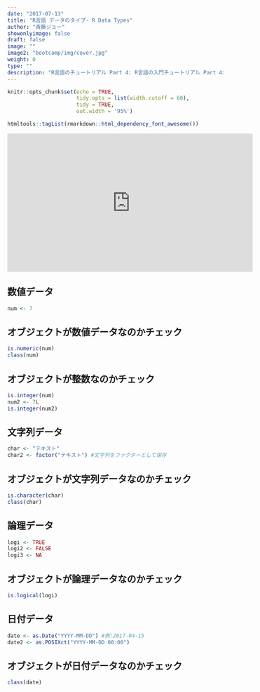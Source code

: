 ```yaml
---
date: "2017-07-13"
title: "R言語 データのタイプ- R Data Types"
author: "斉藤ジョー"
showonlyimage: false
draft: false
image: ""
image2: "bootcamp/img/cover.jpg"
weight: 0
type: ""
description: "R言語のチュートリアル Part 4: R言語の入門チュートリアル Part 4: Rでよく使われるデータのタイプについて話しています。"
---
```


```r
knitr::opts_chunk$set(echo = TRUE, 
                      tidy.opts = list(width.cutoff = 60),
                      tidy = TRUE, 
                      out.width = '95%')
```

```r
htmltools::tagList(rmarkdown::html_dependency_font_awesome())
```


<div class="video-container">
<iframe class="center_iframe" width="560" height="315" src="https://www.youtube.com/embed/fQc4gWjyoZc" frameborder="0"></iframe>
</div>


## 数値データ
```r
num <- 7
```
## オブジェクトが数値データなのかチェック
```r
is.numeric(num)
class(num)
```
## オブジェクトが整数なのかチェック
```r
is.integer(num)
num2 <- 7L
is.integer(num2)
```
## 文字列データ
```r
char <- "テキスト"
char2 <- factor("テキスト") #文字列をファクターとして保存
```
## オブジェクトが文字列データなのかチェック
```r
is.character(char)
class(char)
```
## 論理データ
```r
logi <- TRUE
logi2 <- FALSE
logi3 <- NA
```
## オブジェクトが論理データなのかチェック
```r
is.logical(logi)
```
## 日付データ
```r
date <- as.Date("YYYY-MM-DD") #例:2017-04-15
date2 <- as.POSIXct("YYYY-MM-DD 00:00")
```
## オブジェクトが日付データなのかチェック
```r
class(date)
```




